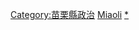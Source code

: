 {{臺灣行政區劃分類導航|政治人物}}


[[Category:苗栗縣政治|Category:苗栗縣政治]]
[[Category:臺灣各地政治人物|Miaoli]]
[[Category:苗栗縣人|*]]
